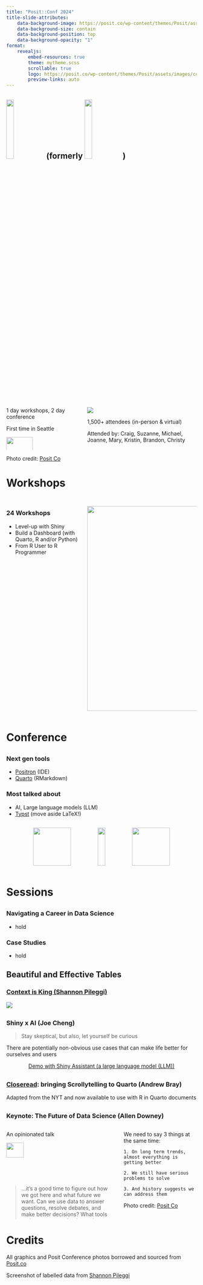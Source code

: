 ```yaml
---
title: "Posit::Conf 2024"
title-slide-attributes:
    data-background-image: https://posit.co/wp-content/themes/Posit/assets/images/conference/birds-3.svg
    data-background-size: contain
    data-background-position: top
    data-background-opacity: "1"
format: 
    revealjs:
        embed-resources: true
        theme: mytheme.scss
        scrollable: true
        logo: https://posit.co/wp-content/themes/Posit/assets/images/conference/posit-conf-logo.svg
        preview-links: auto
---
```

<!--
https://quarto.org/docs/publishing/github-pages.html

![](https://posit.co/wp-content/themes/Posit/assets/images/posit-logo-2024.svg){style="display: flex; justify-content: center; width: 25%; margin: 2rem auto;"}
-->

##  ![](https://posit.co/wp-content/themes/Posit/assets/images/posit-logo-2024.svg){width="20%" style="margin-bottom: 0;"} (formerly ![](images/RStudio-Logo-Flat.png){width="20%" style="margin-bottom: 0;"})



:::: columns
::: {.column width="40%"}
<!--
![](https://posit.co/wp-content/themes/Posit/assets/images/posit-logo-2024.svg){style="display: flex; justify-content: center; width: 50%; margin: 2rem auto;"}
-->

1 day workshops, 2 day conference

First time in Seattle

![](images/badge.jpg){width="60%"}



:::
::: {.column width="60%"}
![](https://posit.co/wp-content/uploads/2024/08/POSIT24-Selects-Day-3-15.jpg)

1,500+ attendees (in-person & virtual)

Attended by: Craig, Suzanne, Michael, Joanne, Mary, Kristin, Brandon, Christy
:::
::::



::: aside
Photo credit: [Posit Co](https://posit.co/wp-content/themes/Posit/assets/images/posit-logo-2024.svg)
:::

<!--
https://posit.co/wp-content/uploads/2024/02/confhero-abstract.png

![](image2.png){.absolute top=50 right=50 width="450" height="250"} 

https://posit.co/wp-content/uploads/2024/08/POSIT24-Selects-Day-3-8.jpg  
-->



# Workshops {background-image="https://posit.co/wp-content/uploads/2024/02/confhero-abstract.png" background-opacity=".5"}

##

::::: columns
::: {.column width="40%"}
### 24 Workshops

- Level-up with Shiny
- Build a Dashboard (with Quarto, R and/or Python)
- From R User to R Programmer

:::

::: {.column width="60%"}
![](images/workshops.png){height="540"}
:::
:::::

# Conference {background-image="https://posit.co/wp-content/uploads/2024/02/confhero-abstract.png" background-opacity=".5"}

## 

### Next gen tools

- [Positron](https://github.com/posit-dev/positron) (IDE)
- [Quarto](https://quarto.org/) (RMarkdown)


### Most talked about

- AI, Large language models (LLM)
- [Typst](typst.app) (move aside LaTeX!)

:::{style="display: flex; justify-content: space-evenly;"}
![](https://raw.githubusercontent.com/posit-dev/positron/main/positron-product-icons/positron.png){height="100px"}

![](https://quarto.org/quarto.png){width="100%"}

![](https://avatars.githubusercontent.com/u/67595261?s=200&v=4){height="100px"}
:::

# Sessions {background-image="https://posit.co/wp-content/themes/Posit/assets/images/conference/birds-3.svg" background-opacity=".5" background-position="center" background-size="cover"}

##

### Navigating a Career in Data Science

- hold

### Case Studies

- hold


## Beautiful and Effective Tables

### [Context is King (Shannon Pileggi)](shannonpileggi.github.io/context-is-king)

![](images/spileggi-slide-labelled-data.png)

## {.center}

### Shiny x AI (Joe Cheng)

> Stay skeptical, but also, let yourself be curious

There are potentially non-obvious use cases that can make life better for ourselves and users

::: {style="text-align: center; margin-top: 1em"}
[Demo with Shiny Assistant (a large language model (LLM))](https://jcheng.shinyapps.io/sidebot/){preview-link="true" style="text-align: center"}
:::

## {.center}

###  [Closeread](https://closeread.netlify.app): bringing Scrollytelling to Quarto (Andrew Bray) 

Adapted from the NYT and now available to use with R in Quarto documents


## {background-iframe="https://closeread.netlify.app/gallery/examples/auden-poem/"}

## {background-iframe="https://closeread.netlify.app/gallery/examples/minards-map/"}

##

### Keynote: The Future of Data Science (Allen Downey)

:::: columns
::: {.column width="60%"}

<!---
Thinking about the future that we want -- are we contributing to negative bias/doomscrolling?
--->
An opinionated talk

![](https://posit.co/wp-content/uploads/2024/08/POSIT24-Selects-Day-3-3.jpg){width="40%"}

> ...it's a good time to figure out how we got here and what future we want. Can we use data to answer questions, resolve debates, and make better decisions? What tools and processes make data science work? What can we learn when it does, and what goes wrong when it doesn't?

:::
::: {.column width="40%"}

We need to say 3 things at the same time: 

    1. On long term trends, almost everything is getting better 

    2. We still have serious problems to solve 

    3. And history suggests we can address them

::: aside
Photo credit: [Posit Co](https://posit.co/wp-content/uploads/2024/08/POSIT24-Selects-Day-3-3.jpg)
:::

:::
::::

# Credits

All graphics and Posit Conference photos borrowed and sourced from [Posit.co](https://posit.co/conference/)

Screenshot of labelled data from [Shannon Pileggi](https://shannonpileggi.github.io/context-is-king/#/viewing-labelled-data)
